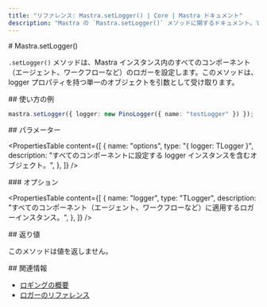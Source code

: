 ```yaml
---
title: "リファレンス: Mastra.setLogger() | Core | Mastra ドキュメント"
description: "Mastra の `Mastra.setLogger()` メソッドに関するドキュメント。すべてのコンポーネント（エージェント、ワークフローなど）のロガーを設定します。"
---
```


<div id="mastrasetlogger">
  # Mastra.setLogger()
</div>

`.setLogger()` メソッドは、Mastra インスタンス内のすべてのコンポーネント（エージェント、ワークフローなど）のロガーを設定します。このメソッドは、logger プロパティを持つ単一のオブジェクトを引数として受け取ります。

<div id="usage-example">
  ## 使い方の例
</div>

```typescript copy
mastra.setLogger({ logger: new PinoLogger({ name: "testLogger" }) });
```


<div id="parameters">
  ## パラメーター
</div>

<PropertiesTable
  content={[
    {
      name: "options",
      type: "{ logger: TLogger }",
      description:
        "すべてのコンポーネントに設定する logger インスタンスを含むオブジェクト。",
    },
  ]}
/>

<div id="options">
  ### オプション
</div>

<PropertiesTable
  content={[
    {
      name: "logger",
      type: "TLogger",
      description:
        "すべてのコンポーネント（エージェント、ワークフローなど）に適用するロガーインスタンス。",
    },
  ]}
/>

<div id="returns">
  ## 返り値
</div>

このメソッドは値を返しません。

<div id="related">
  ## 関連情報
</div>

- [ロギングの概要](/docs/observability/logging)
- [ロガーのリファレンス](/reference/observability/logging/pino-logger)